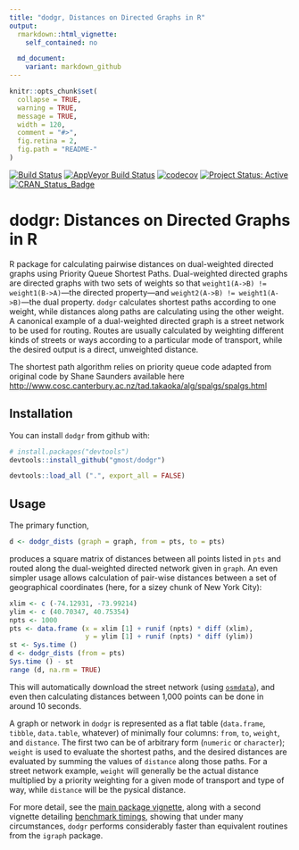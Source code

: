 ```yaml
---
title: "dodgr, Distances on Directed Graphs in R"
output:
  rmarkdown::html_vignette:
    self_contained: no

  md_document:
    variant: markdown_github
---
```


<!-- README.md is generated from README.Rmd. Please edit that file -->

```r
knitr::opts_chunk$set(
  collapse = TRUE,
  warning = TRUE,
  message = TRUE,
  width = 120,
  comment = "#>",
  fig.retina = 2,
  fig.path = "README-"
)
```

[![Build Status](https://travis-ci.org/gmost/dodgr.svg)](https://travis-ci.org/gmost/dodgr) 
[![AppVeyor Build Status](https://ci.appveyor.com/api/projects/status/github/gmost/dodgr?branch=master&svg=true)](https://ci.appveyor.com/project/gmost/dodgr)
[![codecov](https://codecov.io/gh/gmost/dodgr/branch/master/graph/badge.svg)](https://codecov.io/gh/gmost/dodgr)
[![Project Status: Active](http://www.repostatus.org/badges/latest/active.svg)](http://www.repostatus.org/#active)
[![CRAN_Status_Badge](http://www.r-pkg.org/badges/version/dodgr)](http://cran.r-project.org/web/packages/dodgr) 

# dodgr: Distances on Directed Graphs in R

R package for calculating pairwise distances on dual-weighted directed graphs
using Priority Queue Shortest Paths. Dual-weighted directed graphs are directed
graphs with two sets of weights so that `weight1(A->B) != weight1(B->A)`---the
directed property---and `weight2(A->B) != weight1(A->B)`---the dual property.
`dodgr` calculates shortest paths according to one weight, while distances along
paths are calculating using the other weight. A canonical example of a
dual-weighted directed graph is a street network to be used for routing. Routes
are usually calculated by weighting different kinds of streets or ways according
to a particular mode of transport, while the desired output is a direct,
unweighted distance.

The shortest path algorithm relies on priority queue code adapted from original
code by Shane Saunders available here
[http://www.cosc.canterbury.ac.nz/tad.takaoka/alg/spalgs/spalgs.html](http://www.cosc.canterbury.ac.nz/tad.takaoka/alg/spalgs/spalgs.html)

## Installation

You can install `dodgr` from github with:

```r
# install.packages("devtools")
devtools::install_github("gmost/dodgr")
```
```r
devtools::load_all (".", export_all = FALSE)
```

## Usage

The primary function,
```r
d <- dodgr_dists (graph = graph, from = pts, to = pts)
```
produces a square matrix of distances between all points listed in `pts` and
routed along the dual-weighted directed network given in `graph`. An even
simpler usage allows calculation of pair-wise distances between a set of
geographical coordinates (here, for a sizey chunk of New York City):
```r
xlim <- c (-74.12931, -73.99214)
ylim <- c (40.70347, 40.75354)
npts <- 1000
pts <- data.frame (x = xlim [1] + runif (npts) * diff (xlim),
                   y = ylim [1] + runif (npts) * diff (ylim))
st <- Sys.time ()
d <- dodgr_dists (from = pts)
Sys.time () - st
range (d, na.rm = TRUE)
```
This will automatically download the street network (using
[`osmdata`](https://cran.r-project.org/package=osmdata)), and even then
calculating distances between 1,000 points can be done in around 10 seconds.

A graph or network in `dodgr` is represented as a flat table
(`data.frame`, `tibble`, `data.table`, whatever) of minimally four columns:
`from`, `to`, `weight`, and `distance`. The first two can be of arbitrary form
(`numeric` or `character`); `weight` is used to evaluate the shortest paths, and
the desired distances are evaluated by summing the values of `distance` along
those paths. For a street network example, `weight` will generally be the actual
distance multiplied by a priority weighting for a given mode of transport and
type of way, while `distance` will be the pysical distance.

For more detail, see the
[main package vignette](https://gmost/dodgr/articles/dodgr.html),
along with a second vignette detailing
[benchmark timings](https://gmost/dodgr/articles/benchmark.html),
showing that under many circumstances, `dodgr` performs considerably faster than
equivalent routines from the `igraph` package.
